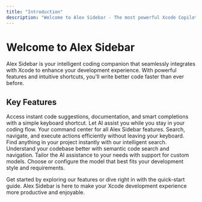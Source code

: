 ```yaml
---
title: "Introduction"
description: "Welcome to Alex Sidebar - The most powerful Xcode Copilot that supercharges your development workflow"
---
```


# Welcome to Alex Sidebar

Alex Sidebar is your intelligent coding companion that seamlessly integrates with Xcode to enhance your development experience. With powerful features and intuitive shortcuts, you'll write better code faster than ever before.

## Key Features

<CardGroup cols="2">
  <Card title="Quick Actions with Cmd+L" icon="bolt">
    Access instant code suggestions, documentation, and smart completions with a simple keyboard shortcut. Let AI assist you while you stay in your coding flow.
  </Card>

<Card title="Command Palette (Cmd+K)" icon="command">
  Your command center for all Alex Sidebar features. Search, navigate, and
  execute actions efficiently without leaving your keyboard.
</Card>

<Card title="Smart Codebase Search" icon="magnifying-glass">
  Find anything in your project instantly with our intelligent search.
  Understand your codebase better with semantic code search and navigation.
</Card>

  <Card title="Customizable AI Models" icon="robot">
    Tailor the AI assistance to your needs with support for custom models. Choose or configure the model that best fits your development style and requirements.
  </Card>
</CardGroup>

Get started by exploring our features or dive right in with the quick-start guide. Alex Sidebar is here to make your Xcode development experience more productive and enjoyable.

